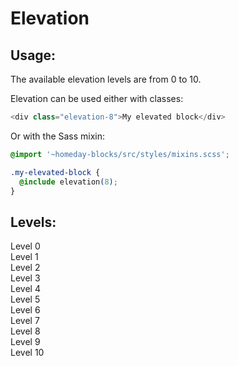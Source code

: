 
<Meta title="Guidelines/Elevation" />

# Elevation

## Usage:

The available elevation levels are from 0 to 10.

Elevation can be used either with classes:

```js
<div class="elevation-8">My elevated block</div>
```

Or with the Sass mixin:

```css
@import '~homeday-blocks/src/styles/mixins.scss';

.my-elevated-block {
  @include elevation(8);
}
```

## Levels:

<Canvas>
  <div className="elevated-blocks">
    <div className="elevated-block elevation-0">Level 0</div>
    <div className="elevated-block elevation-1">Level 1</div>
    <div className="elevated-block elevation-2">Level 2</div>
    <div className="elevated-block elevation-3">Level 3</div>
    <div className="elevated-block elevation-4">Level 4</div>
    <div className="elevated-block elevation-5">Level 5</div>
    <div className="elevated-block elevation-6">Level 6</div>
    <div className="elevated-block elevation-7">Level 7</div>
    <div className="elevated-block elevation-8">Level 8</div>
    <div className="elevated-block elevation-9">Level 9</div>
    <div className="elevated-block elevation-10">Level 10</div>
  </div>
</Canvas>
